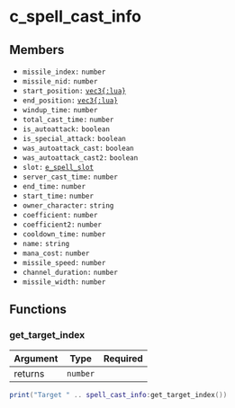 # c_spell_cast_info

## Members

- `missile_index:` `number`
- `missile_nid:` `number`
- `start_position:` [`vec3{:lua}`](/structs/math/vec3)
- `end_position:` [`vec3{:lua}`](/structs/math/vec3)
- `windup_time:` `number`
- `total_cast_time:` `number`
- `is_autoattack:` `boolean`
- `is_special_attack:` `boolean`
- `was_autoattack_cast:` `boolean`
- `was_autoattack_cast2:` `boolean`
- `slot:` [`e_spell_slot`](/enums/e_spell_slot)
- `server_cast_time:` `number`
- `end_time:` `number`
- `start_time:` `number`
- `owner_character:` `string`
- `coefficient:` `number`
- `coefficient2:` `number`
- `cooldown_time:` `number`
- `name:` `string`
- `mana_cost:` `number`
- `missile_speed:` `number`
- `channel_duration:` `number`
- `missile_width:` `number`

## Functions

### get_target_index

| Argument | Type     | Required |
| -------- | -------- | -------- |
| returns  | `number` |          |

```lua
print("Target " .. spell_cast_info:get_target_index())
```
